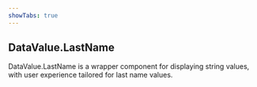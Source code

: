 ```yaml
---
showTabs: true
---
```


## DataValue.LastName

DataValue.LastName is a wrapper component for displaying string values, with user experience tailored for last name values.
